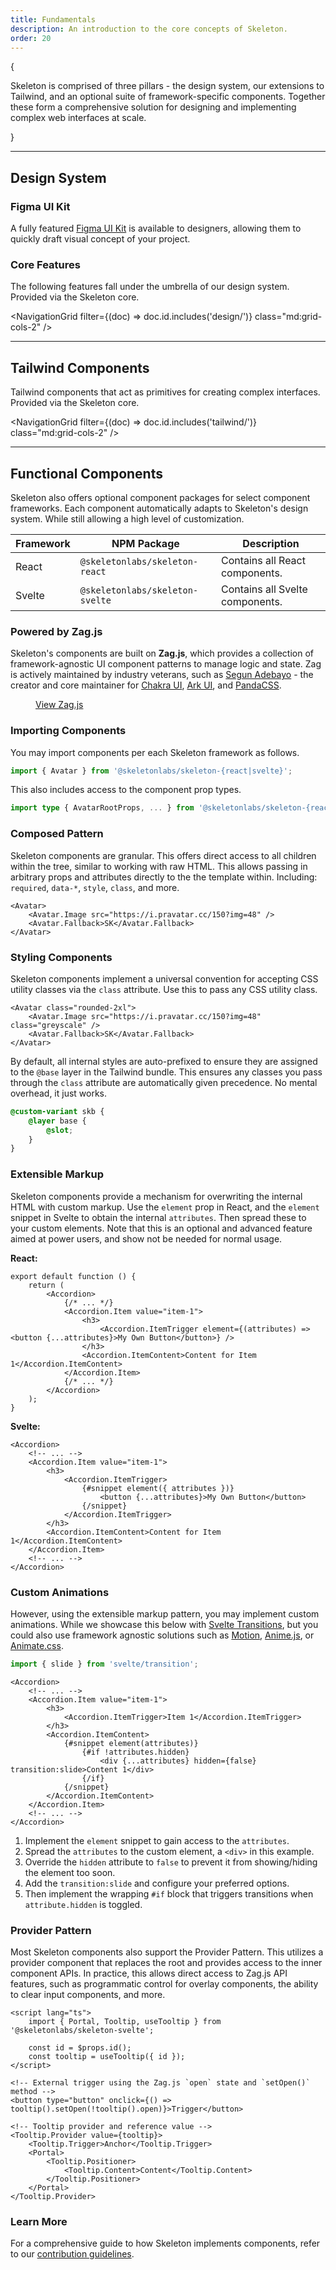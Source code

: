 ```yaml
---
title: Fundamentals
description: An introduction to the core concepts of Skeleton.
order: 20
---
```



{

<p className="text-xl">
	Skeleton is comprised of three pillars - the design system, our extensions to Tailwind, and an optional suite of framework-specific
	components. Together these form a comprehensive solution for designing and implementing complex web interfaces at scale.
</p>

}

---

## Design System

### Figma UI Kit

A fully featured [Figma UI Kit](/figma) is available to designers, allowing them to quickly draft visual concept of your project.

### Core Features

The following features fall under the umbrella of our design system. Provided via the Skeleton core.

<NavigationGrid filter={(doc) => doc.id.includes('design/')} class="md:grid-cols-2" />

---

## Tailwind Components

Tailwind components that act as primitives for creating complex interfaces. Provided via the Skeleton core.

<NavigationGrid filter={(doc) => doc.id.includes('tailwind/')} class="md:grid-cols-2" />

---

## Functional Components

Skeleton also offers optional component packages for select component frameworks. Each component automatically adapts to Skeleton's design system. While still allowing a high level of customization.

| Framework | NPM Package                     | Description                     |
| --------- | ------------------------------- | ------------------------------- |
| React     | `@skeletonlabs/skeleton-react`  | Contains all React components.  |
| Svelte    | `@skeletonlabs/skeleton-svelte` | Contains all Svelte components. |

### Powered by Zag.js

Skeleton's components are built on **Zag.js**, which provides a collection of framework-agnostic UI component patterns to manage logic and state. Zag is actively maintained by industry veterans, such as [Segun Adebayo](https://github.com/segunadebayo) - the creator and core maintainer for [Chakra UI](https://www.chakra-ui.com/), [Ark UI](https://ark-ui.com/), and [PandaCSS](https://panda-css.com/).

<figure class="linker bg-noise">
	<a class="btn preset-filled" href="https://zagjs.com/" target="_blank">
		View Zag.js
	</a>
</figure>

### Importing Components

You may import components per each Skeleton framework as follows.

```ts
import { Avatar } from '@skeletonlabs/skeleton-{react|svelte}';
```

This also includes access to the component prop types.

```ts
import type { AvatarRootProps, ... } from '@skeletonlabs/skeleton-{react|svelte}';
```

### Composed Pattern

Skeleton components are granular. This offers direct access to all children within the tree, similar to working with raw HTML. This allows passing in arbitrary props and attributes directly to the the template within. Including: `required`, `data-*`, `style`, `class`, and more.

```svelte
<Avatar>
	<Avatar.Image src="https://i.pravatar.cc/150?img=48" />
	<Avatar.Fallback>SK</Avatar.Fallback>
</Avatar>
```

### Styling Components

Skeleton components implement a universal convention for accepting CSS utility classes via the `class` attribute. Use this to pass any CSS utility class.

```svelte
<Avatar class="rounded-2xl">
	<Avatar.Image src="https://i.pravatar.cc/150?img=48" class="greyscale" />
	<Avatar.Fallback>SK</Avatar.Fallback>
</Avatar>
```

By default, all internal styles are auto-prefixed to ensure they are assigned to the `@base` layer in the Tailwind bundle. This ensures any classes you pass through the `class` attribute are automatically given precedence. No mental overhead, it just works.

```css
@custom-variant skb {
	@layer base {
		@slot;
	}
}
```

### Extensible Markup

Skeleton components provide a mechanism for overwriting the internal HTML with custom markup. Use the `element` prop in React, and the `element` snippet in Svelte to obtain the internal `attributes`. Then spread these to your custom elements. Note that this is an optional and advanced feature aimed at power users, and show not be needed for normal usage.

**React:**

```tsx
export default function () {
	return (
		<Accordion>
			{/* ... */}
			<Accordion.Item value="item-1">
				<h3>
					<Accordion.ItemTrigger element={(attributes) => <button {...attributes}>My Own Button</button>} />
				</h3>
				<Accordion.ItemContent>Content for Item 1</Accordion.ItemContent>
			</Accordion.Item>
			{/* ... */}
		</Accordion>
	);
}
```

**Svelte:**

```svelte
<Accordion>
	<!-- ... -->
	<Accordion.Item value="item-1">
		<h3>
			<Accordion.ItemTrigger>
				{#snippet element({ attributes })}
					<button {...attributes}>My Own Button</button>
				{/snippet}
			</Accordion.ItemTrigger>
		</h3>
		<Accordion.ItemContent>Content for Item 1</Accordion.ItemContent>
	</Accordion.Item>
	<!-- ... -->
</Accordion>
```

### Custom Animations

However, using the extensible markup pattern, you may implement custom animations. While we showcase this below with [Svelte Transitions](https://svelte.dev/docs/svelte/transition), but you could also use framework agnostic solutions such as [Motion](https://motion.dev/), [Anime.js](https://animejs.com/), or [Animate.css](https://animate.style/).

```ts
import { slide } from 'svelte/transition';
```

```svelte
<Accordion>
	<!-- ... -->
	<Accordion.Item value="item-1">
		<h3>
			<Accordion.ItemTrigger>Item 1</Accordion.ItemTrigger>
		</h3>
		<Accordion.ItemContent>
			{#snippet element(attributes)}
				{#if !attributes.hidden}
					<div {...attributes} hidden={false} transition:slide>Content 1</div>
				{/if}
			{/snippet}
		</Accordion.ItemContent>
	</Accordion.Item>
	<!-- ... -->
</Accordion>
```

1. Implement the `element` snippet to gain access to the `attributes`.
2. Spread the `attributes` to the custom element, a `<div>` in this example.
3. Override the `hidden` attribute to `false` to prevent it from showing/hiding the element too soon.
4. Add the `transition:slide` and configure your preferred options.
5. Then implement the wrapping `#if` block that triggers transitions when `attribute.hidden` is toggled.

### Provider Pattern

Most Skeleton components also support the Provider Pattern. This utilizes a provider component that replaces the root and provides access to the inner component APIs. In practice, this allows direct access to Zag.js API features, such as programmatic control for overlay components, the ability to clear input components, and more.

```svelte
<script lang="ts">
	import { Portal, Tooltip, useTooltip } from '@skeletonlabs/skeleton-svelte';

	const id = $props.id();
	const tooltip = useTooltip({ id });
</script>

<!-- External trigger using the Zag.js `open` state and `setOpen()` method -->
<button type="button" onclick={() => tooltip().setOpen(!tooltip().open)}>Trigger</button>

<!-- Tooltip provider and reference value -->
<Tooltip.Provider value={tooltip}>
	<Tooltip.Trigger>Anchor</Tooltip.Trigger>
	<Portal>
		<Tooltip.Positioner>
			<Tooltip.Content>Content</Tooltip.Content>
		</Tooltip.Positioner>
	</Portal>
</Tooltip.Provider>
```

### Learn More

For a comprehensive guide to how Skeleton implements components, refer to our [contribution guidelines](/docs/resources/contribute/components).
